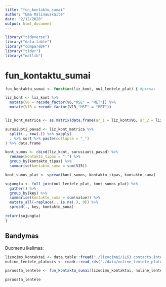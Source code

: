 ```yaml
---
title: "fun_kontaktu_sumai"
author: "Ema Malinauskaite"
date: "2/12/2020"
output: html_document
---
```


```r
library("tidyverse")
library("data.table")
library("compareDF")
library("tidyr")
library("matlib")
```

# fun_kontaktu_sumai

```r
fun_kontaktu_sumai <- function(liz_kont, nul_lentele_plat) { #pirmas - kontaktu lentele, antras - nuline lentele

liz_kont <- liz_kont %>%
  mutate(V6 = recode_factor(V6,"MSE" = "MET")) %>% 
  mutate(V13 = recode_factor(V13,"MSE" = "MET"))


liz_kont_matrica <- as.matrix(data.frame(ar_1 = liz_kont$V6, ar_2 = liz_kont$V13))

surusiuoti_pavad <- liz_kont_matrica %>% 
  split(., row(.)) %>% sapply(
  . %>% sort %>% paste(collapse = "_")
) %>% data.frame

kont_sumos <- cbind(liz_kont, surusiuoti_pavad) %>% 
  rename(kontakto_tipas = ".") %>% 
  group_by(kontakto_tipas) %>% 
  summarise(kontakto_suma = sum(V15)) 

kont_sumos_plat <- spread(kont_sumos, kontakto_tipas, kontakto_suma)

sujungta <- full_join(nul_lentele_plat, kont_sumos_plat) %>% 
  gather() %>% 
  group_by(key) %>% 
  summarise(kontakto_suma = sum(value)) %>% 
  mutate_all(~replace(., is.na(.), 0)) %>% 
  spread(., key, kontakto_suma)

return(sujungta)
}
```

## Bandymas 

Duomenu ikelimas:
```r
lizocimo_kontaktai <- data.table::fread("./lizocimai/1L63.contacts.interresidue.table")
nuline_lentele_platusis <- readr::read_rds("./data/nuline_lentele_platusis.rds")
```

```r
paruosta_lentele <- fun_kontaktu_sumai(lizocimo_kontaktai, nuline_lentele_platusis)

paruosta_lentele
```

